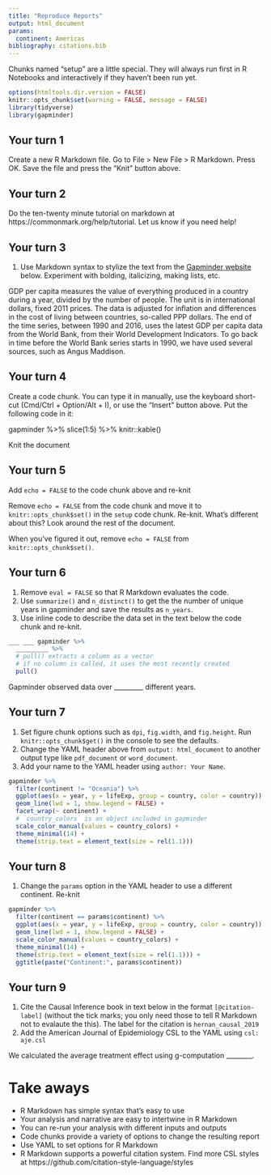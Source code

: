 ```yaml
---
title: "Reproduce Reports"
output: html_document
params: 
  continent: Americas
bibliography: citations.bib
---
```


Chunks named "setup" are a little special. They will always run first in R Notebooks and interactively if they haven't been run yet.

```r
options(htmltools.dir.version = FALSE)
knitr::opts_chunk$set(warning = FALSE, message = FALSE)
library(tidyverse)
library(gapminder)
```

## Your turn 1

Create a new R Markdown file. Go to File > New File > R Markdown. Press OK. Save the file and press the "Knit" button above.

## Your turn 2

Do the ten-twenty minute tutorial on markdown at https://commonmark.org/help/tutorial. Let us know if you need help!

## Your turn 3

1. Use Markdown syntax to stylize the text from the [Gapminder website](https://www.gapminder.org/data/documentation/gd001/) below. Experiment with bolding, italicizing, making lists, etc.

GDP per capita measures the value of everything produced in a country during a year, divided by the number of people. The unit is in international dollars, fixed 2011 prices. The data is adjusted for inflation and differences in the cost of living between countries, so-called PPP dollars. The end of the time series, between 1990 and 2016, uses the latest GDP per capita data from the World Bank, from their World Development Indicators. To go back in time before the World Bank series starts in 1990, we have used several sources, such as Angus Maddison. 

## Your turn 4

Create a code chunk. You can type it in manually, use the keyboard short-cut (Cmd/Ctrl + Option/Alt + I), or use the "Insert" button above. Put the following code in it:

gapminder %>% 
  slice(1:5) %>% 
  knitr::kable()
  
Knit the document

## Your turn 5
  
Add `echo = FALSE` to the code chunk above and re-knit

Remove `echo = FALSE` from the code chunk and move it to `knitr::opts_chunk$set()` in the `setup` code chunk. Re-knit. What's different about this? Look around the rest of the document.

When you've figured it out, remove `echo = FALSE` from `knitr::opts_chunk$set()`.

## Your turn 6

1. Remove `eval = FALSE` so that R Markdown evaluates the code.
2. Use `summarize()` and `n_distinct()` to get the the number of unique years in gapminder and save the results as `n_years`.
3. Use inline code to describe the data set in the text below the code chunk and re-knit.

```r
___ ___ gapminder %>% 
  _________ %>% 
  # pull() extracts a column as a vector
  # if no column is called, it uses the most recently created
  pull()
```

Gapminder observed data over _________ different years.


## Your turn 7

1. Set figure chunk options such as `dpi`, `fig.width`, and `fig.height`. Run `knitr::opts_chunk$get()` in the console to see the defaults.
2. Change the YAML header above from `output: html_document` to another output type like `pdf_document` or `word_document`.
3. Add your name to the YAML header using `author: Your Name`.

```r
gapminder %>% 
  filter(continent != "Oceania") %>% 
  ggplot(aes(x = year, y = lifeExp, group = country, color = country)) +
  geom_line(lwd = 1, show.legend = FALSE) + 
  facet_wrap(~ continent) +
  # `country_colors` is an object included in gapminder
  scale_color_manual(values = country_colors) + 
  theme_minimal(14) + 
  theme(strip.text = element_text(size = rel(1.1)))
```


## Your turn 8

1. Change the `params` option in the YAML header to use a different continent. Re-knit

```r
gapminder %>% 
  filter(continent == params$continent) %>% 
  ggplot(aes(x = year, y = lifeExp, group = country, color = country)) +
  geom_line(lwd = 1, show.legend = FALSE) + 
  scale_color_manual(values = country_colors) +
  theme_minimal(14) + 
  theme(strip.text = element_text(size = rel(1.1))) +
  ggtitle(paste("Continent:", params$continent))
```

## Your turn 9

1. Cite the Causal Inference book in text below in the format ```[@citation-label]``` (without the tick marks; you only need those to tell R Markdown not to evalaute the this). The label for the citation is `hernan_causal_2019`
2. Add the American Journal of Epidemiology CSL to the YAML using `
csl: aje.csl`

We calculated the average treatment effect using g-computation ________.

# Take aways

* R Markdown has simple syntax that's easy to use
* Your analysis and narrative are easy to intertwine in R Markdown
* You can re-run your analysis with different inputs and outputs
* Code chunks provide a variety of options to change the resulting report
* Use YAML to set options for R Markdown
* R Markdown supports a powerful citation system. Find more CSL styles at https://github.com/citation-style-language/styles


